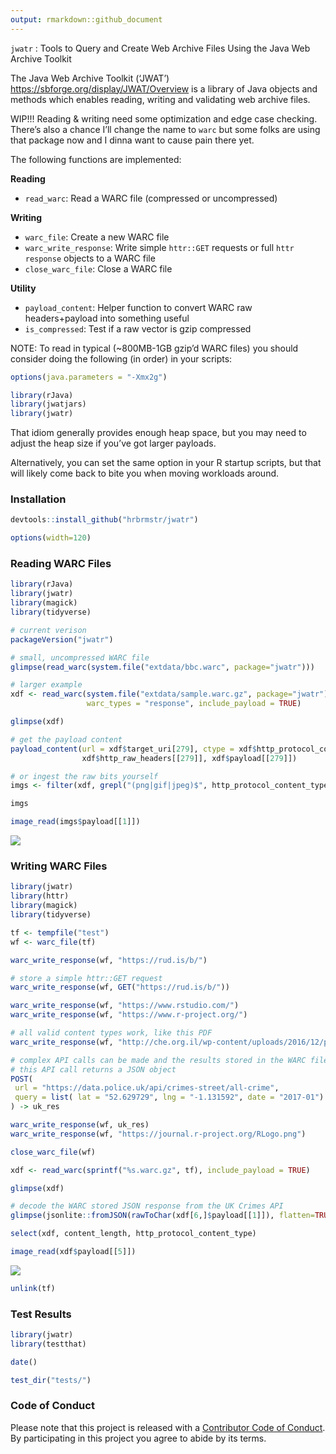 ```yaml
---
output: rmarkdown::github_document
---
```


`jwatr` : Tools to Query and Create Web Archive Files Using the Java Web Archive Toolkit

The Java Web Archive Toolkit ('JWAT') <https://sbforge.org/display/JWAT/Overview>
is a library of Java objects and methods which enables reading, writing and validating web archive files.

WIP!!! Reading & writing need some optimization and edge case checking. There's also a chance I'll change the name to `warc` but some folks are using that package now and I dinna want to cause pain there yet.

The following functions are implemented:

**Reading**

- `read_warc`:	Read a WARC file (compressed or uncompressed)

**Writing**

- `warc_file`:	Create a new WARC file
- `warc_write_response`:	Write simple `httr::GET` requests or full `httr` `response` objects to a WARC file
- `close_warc_file`:	Close a WARC file

**Utility**

- `payload_content`:	Helper function to convert WARC raw headers+payload into something useful
- `is_compressed`:	Test if a raw vector is gzip compressed

NOTE: To read in typical (~800MB-1GB gzip'd WARC files) you should consider doing the following (in order) in your scripts:

```r
options(java.parameters = "-Xmx2g")

library(rJava)
library(jwatjars)
library(jwatr)
```

That idiom generally provides enough heap space, but you may need to adjust the heap size if you've got larger payloads.

Alternatively, you can set the same option in your R startup scripts, but that will likely come back to bite you when moving workloads around.

### Installation

```r
devtools::install_github("hrbrmstr/jwatr")
```

```r
options(width=120)
```

### Reading WARC Files

```r
library(rJava)
library(jwatr)
library(magick)
library(tidyverse)

# current verison
packageVersion("jwatr")
```

```r
# small, uncompressed WARC file
glimpse(read_warc(system.file("extdata/bbc.warc", package="jwatr")))

# larger example
xdf <- read_warc(system.file("extdata/sample.warc.gz", package="jwatr"),
                 warc_types = "response", include_payload = TRUE)

glimpse(xdf)

# get the payload content
payload_content(url = xdf$target_uri[279], ctype = xdf$http_protocol_content_type[279], 
                xdf$http_raw_headers[[279]], xdf$payload[[279]])

# or ingest the raw bits yourself
imgs <- filter(xdf, grepl("(png|gif|jpeg)$", http_protocol_content_type))

imgs

image_read(imgs$payload[[1]])
```

![](imgs/img1.jpeg)

### Writing WARC Files

```r
library(jwatr)
library(httr)
library(magick)
library(tidyverse)

tf <- tempfile("test")
wf <- warc_file(tf)

warc_write_response(wf, "https://rud.is/b/")

# store a simple httr::GET request
warc_write_response(wf, GET("https://rud.is/b/"))

warc_write_response(wf, "https://www.rstudio.com/")
warc_write_response(wf, "https://www.r-project.org/")

# all valid content types work, like this PDF
warc_write_response(wf, "http://che.org.il/wp-content/uploads/2016/12/pdf-sample.pdf")

# complex API calls can be made and the results stored in the WARC file as well
# this API call returns a JSON object
POST(
 url = "https://data.police.uk/api/crimes-street/all-crime",
 query = list( lat = "52.629729", lng = "-1.131592", date = "2017-01")
) -> uk_res

warc_write_response(wf, uk_res)
warc_write_response(wf, "https://journal.r-project.org/RLogo.png")

close_warc_file(wf)

xdf <- read_warc(sprintf("%s.warc.gz", tf), include_payload = TRUE)

glimpse(xdf)

# decode the WARC stored JSON response from the UK Crimes API
glimpse(jsonlite::fromJSON(rawToChar(xdf[6,]$payload[[1]]), flatten=TRUE))

select(xdf, content_length, http_protocol_content_type)

image_read(xdf$payload[[5]])
```

![](imgs/img2.png)

```r
unlink(tf)
```

### Test Results

```r
library(jwatr)
library(testthat)

date()

test_dir("tests/")
```

### Code of Conduct

Please note that this project is released with a [Contributor Code of Conduct](CONDUCT.md). By participating in this project you agree to abide by its terms.